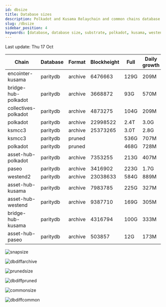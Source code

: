 ```yaml
---
id: dbsize
title: Database sizes
description: Polkadot and Kusama Relaychain and common chains database sizes
slug: /dbsize
sidebar_position: 4
keywords: [database, database size, substrate, polkadot, kusama, westend]
---
```



Last update: Thu 17 Oct

| Chain    | Database   | Format | Blockheight | Full         | Daily growth |
| ------------------------| ----------- | -------- | ------- | ---------- | ----- | 
| encointer-kusama | paritydb | archive | 6476663 | 129G | 209M |
| bridge-hub-polkadot | paritydb | archive | 3668872 | 93G | 570M |
| collectives-polkadot | paritydb | archive | 4873275 | 104G | 209M |
| polkadot | paritydb | archive | 22998522 | 2.4T | 3.0G |
| ksmcc3 | paritydb | archive | 25373265 | 3.0T | 2.8G |
| ksmcc3 | paritydb | pruned |  | 536G | 707M |
| polkadot | paritydb | pruned |  | 468G | 728M |
| asset-hub-polkadot | paritydb | archive | 7353255 | 213G | 407M |
| paseo | paritydb | archive | 3416902 | 223G | 1.7G |
| westend2 | paritydb | archive | 23038633 | 584G | 889M |
| asset-hub-kusama | paritydb | archive | 7983785 | 225G | 327M |
| asset-hub-westend | paritydb | archive | 9387710 | 169G | 305M |
| bridge-hub-kusama | paritydb | archive | 4316794 | 100G | 333M |
| asset-hub-paseo | paritydb | archive | 503857 | 12G | 173M |

![snapsize](/img/archivesize.png)

![dbdiffarchive](/img/dbdiffrelay.png)

![prunedsize](/img/prunedsize.png)

![dbdiffpruned](/img/dbdiffpruned.png)

![commonsize](/img/commonsize.png)

![dbdiffcommon](/img/dbdiffcommon.png)

